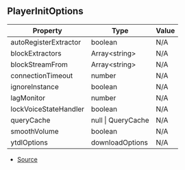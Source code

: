 ## PlayerInitOptions

| Property | Type | Value |
| ----------- | ----------- | ----------- |
| autoRegisterExtractor | boolean | N/A |
| blockExtractors | Array\<string> | N/A |
| blockStreamFrom | Array\<string> | N/A |
| connectionTimeout | number | N/A |
| ignoreInstance | boolean | N/A |
| lagMonitor | number | N/A |
| lockVoiceStateHandler | boolean | N/A |
| queryCache | null \| QueryCache | N/A |
| smoothVolume | boolean | N/A |
| ytdlOptions | downloadOptions | N/A |


- [Source](https://github.com/Androz2091/discord-player/blob/074396c/packages/discord-player/src/types/types.ts#L347)